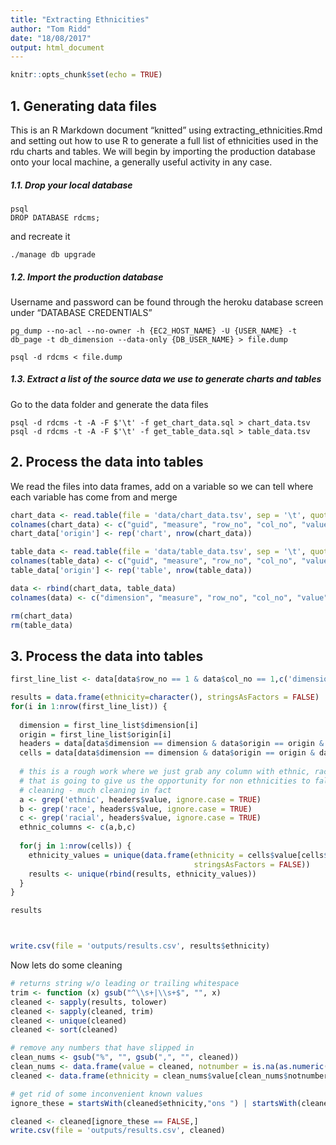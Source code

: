 ```yaml
---
title: "Extracting Ethnicities"
author: "Tom Ridd"
date: "18/08/2017"
output: html_document
---
```


```r
knitr::opts_chunk$set(echo = TRUE)
```

## 1. Generating data files

This is an R Markdown document "knitted" using extracting_ethnicities.Rmd and setting out how to use R to generate a full list of ethnicities used in the rdu charts and tables. We will begin by importing the production database onto your local machine, a generally useful activity in any case.

##### 1.1. Drop your local database
```
psql
DROP DATABASE rdcms;
```
and recreate it
```
./manage db upgrade
```
##### 1.2. Import the production database
Username and password can be found through the heroku database screen under "DATABASE CREDENTIALS"
```
pg_dump --no-acl --no-owner -h {EC2_HOST_NAME} -U {USER_NAME} -t db_page -t db_dimension --data-only {DB_USER_NAME} > file.dump
```
```
psql -d rdcms < file.dump
```
##### 1.3. Extract a list of the source data we use to generate charts and tables
Go to the data folder and generate the data files
```
psql -d rdcms -t -A -F $'\t' -f get_chart_data.sql > chart_data.tsv
psql -d rdcms -t -A -F $'\t' -f get_table_data.sql > table_data.tsv
```

## 2. Process the data into tables
We read the files into data frames, add on a variable so we can tell where each variable has come from and merge
``` r
chart_data <- read.table(file = 'data/chart_data.tsv', sep = '\t', quote = "", stringsAsFactors = FALSE)
colnames(chart_data) <- c("guid", "measure", "row_no", "col_no", "value")
chart_data['origin'] <- rep('chart', nrow(chart_data))

table_data <- read.table(file = 'data/table_data.tsv', sep = '\t', quote = "", stringsAsFactors = FALSE)
colnames(table_data) <- c("guid", "measure", "row_no", "col_no", "value")
table_data['origin'] <- rep('table', nrow(table_data))

data <- rbind(chart_data, table_data)
colnames(data) <- c("dimension", "measure", "row_no", "col_no", "value", "origin")

rm(chart_data)
rm(table_data)

```

## 3. Process the data into tables
``` r
first_line_list <- data[data$row_no == 1 & data$col_no == 1,c('dimension','origin')]

results = data.frame(ethnicity=character(), stringsAsFactors = FALSE)
for(i in 1:nrow(first_line_list)) {
  
  dimension = first_line_list$dimension[i]
  origin = first_line_list$origin[i]
  headers = data[data$dimension == dimension & data$origin == origin & data$row_no == 1, ]
  cells = data[data$dimension == dimension & data$origin == origin & data$row_no > 1, ]
  
  # this is a rough work where we just grab any column with ethnic, race in it and grab all values
  # that is going to give us the opportunity for non ethnicities to fall in so we will need to do some 
  # cleaning - much cleaning in fact
  a <- grep('ethnic', headers$value, ignore.case = TRUE)
  b <- grep('race', headers$value, ignore.case = TRUE)
  c <- grep('racial', headers$value, ignore.case = TRUE)
  ethnic_columns <- c(a,b,c)
  
  for(j in 1:nrow(cells)) {
    ethnicity_values = unique(data.frame(ethnicity = cells$value[cells$col_no %in% ethnic_columns], 
                                         stringsAsFactors = FALSE))
    results <- unique(rbind(results, ethnicity_values))
  }
}

results



write.csv(file = 'outputs/results.csv', results$ethnicity)
```


Now lets do some cleaning

```r

# returns string w/o leading or trailing whitespace
trim <- function (x) gsub("^\\s+|\\s+$", "", x)
cleaned <- sapply(results, tolower)
cleaned <- sapply(cleaned, trim)
cleaned <- unique(cleaned)
cleaned <- sort(cleaned)

# remove any numbers that have slipped in
clean_nums <- gsub("%", "", gsub(",", "", cleaned))
clean_nums <- data.frame(value = cleaned, notnumber = is.na(as.numeric(clean_nums)), stringsAsFactors = FALSE)
cleaned <- data.frame(ethnicity = clean_nums$value[clean_nums$notnumber == TRUE], stringsAsFactors = FALSE)

# get rid of some inconvenient known values
ignore_these = startsWith(cleaned$ethnicity,"ons ") | startsWith(cleaned$ethnicity,"16+") | startsWith(cleaned$ethnicity,"18+")

cleaned <- cleaned[ignore_these == FALSE,]
write.csv(file = 'outputs/results.csv', cleaned)
```
